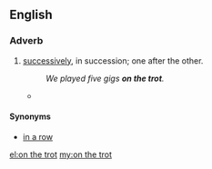 ==English==

===Adverb===
{{en-adv|-|head=[[on]] [[the]] [[trot]]}}

# {{label|en|idiomatic}} [[successively]], in succession; one after the other.
#: ''We played five gigs '''on the trot'''.''
#* {{quote-news
|date=September 27, 2011
|author=Alistair Magowan
|title=Bayern Munich 2 - 0 Man City
|work=BBC Sport
|url=http://news.bbc.co.uk/sport2/hi/football/europe/14982446.stm
|page=
|passage=But they came up against an impressive force in Bayern, who extended their run to 10 wins '''on the trot''', having scored 28 goals in the process and conceding none.}}

====Synonyms====
* [[in a row]]

[[el:on the trot]]
[[my:on the trot]]